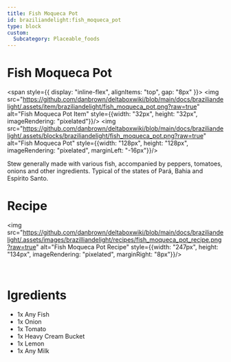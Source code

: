 ```yaml
---
title: Fish Moqueca Pot
id: braziliandelight:fish_moqueca_pot
type: block
custom:
  Subcategory: Placeable_foods
---
```


# Fish Moqueca Pot

<span style={{ display: "inline-flex", alignItems: "top", gap: "8px" }}>
  <img src="https://github.com/danbrown/deltaboxwiki/blob/main/docs/braziliandelight/.assets/item/braziliandelight/fish_moqueca_pot.png?raw=true"
         alt="Fish Moqueca Pot Item" style={{width: "32px", height: "32px", imageRendering: "pixelated"}}/>
  <img src="https://github.com/danbrown/deltaboxwiki/blob/main/docs/braziliandelight/.assets/blocks/braziliandelight/fish_moqueca_pot.png?raw=true"
         alt="Fish Moqueca Pot" style={{width: "128px", height: "128px", imageRendering: "pixelated", marginLeft: "-16px"}}/>
</span>

Stew generally made with various fish, accompanied by peppers, tomatoes, onions and other ingredients.
Typical of the states of Pará, Bahia and Espírito Santo.

# Recipe

<img src="https://github.com/danbrown/deltaboxwiki/blob/main/docs/braziliandelight/.assets/images/brazilliandelight/recipes/fish_moqueca_pot_recipe.png?raw=true" alt="Fish Moqueca Pot Recipe" style={{width: "247px", height: "134px", imageRendering: "pixelated", marginRight: "8px"}}/>

<br/>

# Igredients

- 1x Any Fish
- 1x Onion
- 1x Tomato
- 1x Heavy Cream Bucket
- 1x Lemon
- 1x Any Milk